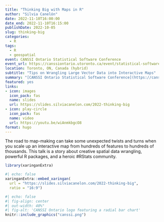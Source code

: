 ```yaml
---
title: "Thinking Big with Maps in R"
author: "Silvia Canelón"
date: 2022-11-10T16:00:00
date_end: 2022-11-10T16:15:00
publishDate: 2022-10-05
slug: thinking-big
categories:
  - R
tags:
  - R
  - geospatial
event: CANSSI Ontario Statistical Software Conference
event_url: https://canssiontario.utoronto.ca/event/statistical-software-conference/
location: Toronto, ON, Canada (hybrid)
subtitle: "Tips on Wrangling Large Vector Data into Interactive Maps"
summary: "[CANSSI Ontario Statistical Software Conference](https://canssiontario.utoronto.ca/event/statistical-software-conference/) talk on interactive map-making with large vector data"
featured: yes
links:
- icon: images
  icon_pack: fas
  name: slides
  url: https://slides.silviacanelon.com/2022-thinking-big
- icon: play-circle
  icon_pack: fas
  name: video
  url: https://youtu.be/wiAnmkbgcO8
format: hugo
---
```


The road to map-making can take some unexpected twists and turns when you scale up an interactive map from hundreds of features to hundreds of thousands. This talk is a story about creative spatial data wrangling, powerful R packages, and a heroic #RStats community.

```r
library(xaringanExtra)
```

```r
#| echo: false
xaringanExtra::embed_xaringan(
  url = "https://slides.silviacanelon.com/2022-thinking-big",
  ratio = "16:9")
```


```r
#| echo: false
#| fig-align: center
#| out-width: 40%"
#| fig-alt: 'CANSSI Ontario logo featuring a radial bar chart'
knitr::include_graphics("canssi.png")
```

